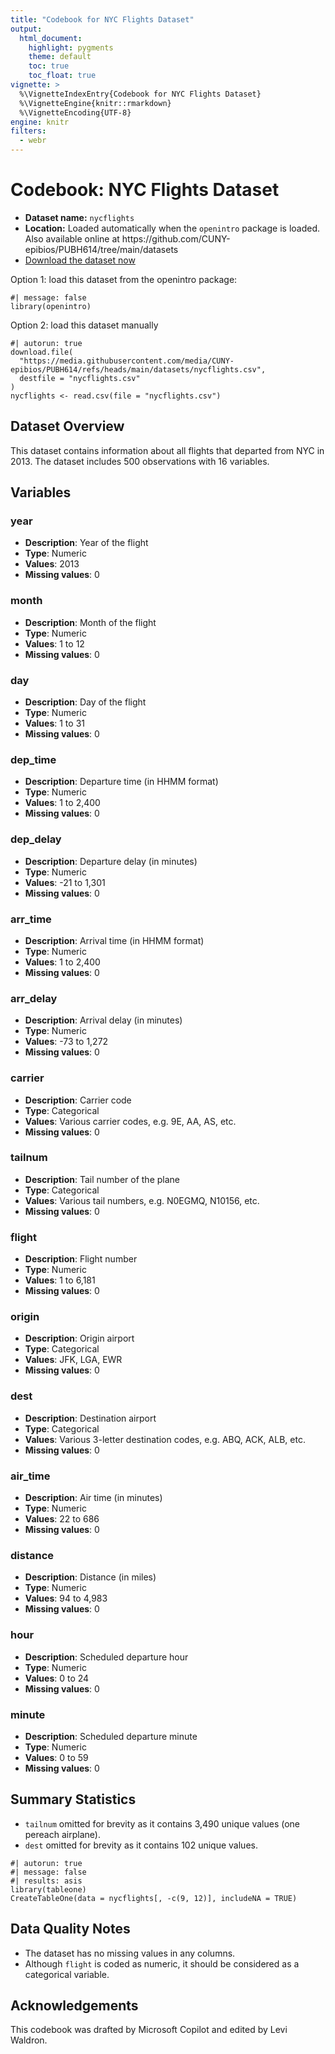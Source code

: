 ```yaml
---
title: "Codebook for NYC Flights Dataset"
output:
  html_document:
    highlight: pygments
    theme: default
    toc: true
    toc_float: true
vignette: >
  %\VignetteIndexEntry{Codebook for NYC Flights Dataset}
  %\VignetteEngine{knitr::rmarkdown}
  %\VignetteEncoding{UTF-8}
engine: knitr
filters:
  - webr
---
```


# Codebook: NYC Flights Dataset

- **Dataset name:** `nycflights`
- **Location:** Loaded automatically when the `openintro` package is loaded. Also available online at https://github.com/CUNY-epibios/PUBH614/tree/main/datasets
- [Download the dataset now](https://media.githubusercontent.com/media/CUNY-epibios/PUBH614/main/datasets/nycflights.csv)

Option 1: load this dataset from the openintro package:
```webr-r
#| message: false
library(openintro)
```

Option 2: load this dataset manually
```webr-r
#| autorun: true
download.file(
  "https://media.githubusercontent.com/media/CUNY-epibios/PUBH614/refs/heads/main/datasets/nycflights.csv",
  destfile = "nycflights.csv"
)
nycflights <- read.csv(file = "nycflights.csv")
```

## Dataset Overview
This dataset contains information about all flights that departed from NYC in 2013. The dataset includes 500 observations with 16 variables.

## Variables

### year
- **Description**: Year of the flight
- **Type**: Numeric
- **Values**: 2013
- **Missing values**: 0

### month
- **Description**: Month of the flight
- **Type**: Numeric
- **Values**: 1 to 12
- **Missing values**: 0

### day
- **Description**: Day of the flight
- **Type**: Numeric
- **Values**: 1 to 31
- **Missing values**: 0

### dep_time
- **Description**: Departure time (in HHMM format)
- **Type**: Numeric
- **Values**: 1 to 2,400
- **Missing values**: 0

### dep_delay
- **Description**: Departure delay (in minutes)
- **Type**: Numeric
- **Values**: -21 to 1,301
- **Missing values**: 0

### arr_time
- **Description**: Arrival time (in HHMM format)
- **Type**: Numeric
- **Values**: 1 to 2,400
- **Missing values**: 0

### arr_delay
- **Description**: Arrival delay (in minutes)
- **Type**: Numeric
- **Values**: -73 to 1,272
- **Missing values**: 0

### carrier
- **Description**: Carrier code
- **Type**: Categorical
- **Values**: Various carrier codes, e.g. 9E, AA, AS, etc.
- **Missing values**: 0

### tailnum
- **Description**: Tail number of the plane
- **Type**: Categorical
- **Values**: Various tail numbers, e.g. N0EGMQ, N10156, etc.
- **Missing values**: 0

### flight
- **Description**: Flight number
- **Type**: Numeric
- **Values**: 1 to 6,181
- **Missing values**: 0

### origin
- **Description**: Origin airport
- **Type**: Categorical
- **Values**: JFK, LGA, EWR
- **Missing values**: 0

### dest
- **Description**: Destination airport
- **Type**: Categorical
- **Values**: Various 3-letter destination codes, e.g. ABQ, ACK, ALB, etc.
- **Missing values**: 0

### air_time
- **Description**: Air time (in minutes)
- **Type**: Numeric
- **Values**: 22 to 686
- **Missing values**: 0

### distance
- **Description**: Distance (in miles)
- **Type**: Numeric
- **Values**: 94 to 4,983
- **Missing values**: 0

### hour
- **Description**: Scheduled departure hour
- **Type**: Numeric
- **Values**: 0 to 24
- **Missing values**: 0

### minute
- **Description**: Scheduled departure minute
- **Type**: Numeric
- **Values**: 0 to 59
- **Missing values**: 0

## Summary Statistics

- `tailnum` omitted for brevity as it contains 3,490 unique values (one pereach airplane).
- `dest` omitted for brevity as it contains 102 unique values.

```webr-r
#| autorun: true
#| message: false
#| results: asis
library(tableone)
CreateTableOne(data = nycflights[, -c(9, 12)], includeNA = TRUE)
```

## Data Quality Notes
- The dataset has no missing values in any columns.
- Although `flight` is coded as numeric, it should be considered as a categorical variable.

## Acknowledgements
This codebook was drafted by Microsoft Copilot and edited by Levi Waldron.
